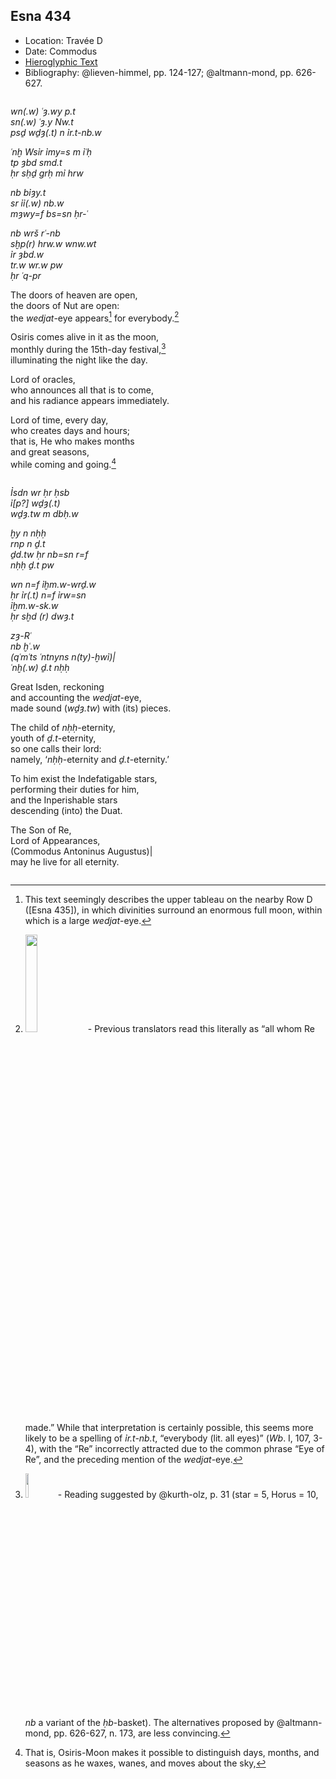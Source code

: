 ## Esna 434 {-}

<style>  
  
  .col2 {  
    columns: 2 320px;         /* number of columns and width in pixels*/  
    -webkit-columns: 2 320px; /* chrome, safari */  
    -moz-columns: 2 320px;    /* firefox */  
    -webkit-column-break-inside: avoid;  
    -page-break-inside: avoid;  
    -break-inside: avoid;  
  }  
  
</style>  

- Location: Travée D
- Date: Commodus
- [Hieroglyphic Text](https://www.ifao.egnet.net/uploads/publications/enligne/Temples-Esna004.pdf#page=89){target="_blank"}  
- Bibliography: @lieven-himmel, pp. 124-127; @altmann-mond, pp. 626-627.


<div class="col2">

*wn(.w) ʿȝ.wy p.t*  
*sn(.w) ʿȝ.y Nw.t*  
*psḏ wḏȝ(.t) n ỉr.t-nb.w*  
   
*ʿnḫ Wsỉr ỉmy=s m ỉʿḥ*  
*tp ȝbd smd.t*  
*ḥr sḥḏ grḥ mỉ hrw*  
   
*nb bỉȝy.t*  
*sr ỉỉ(.w) nb.w*  
*mȝwy=f bs=sn ḥr-ʿ*
  
*nb wrš rʿ-nb*  
*sḫp(r) hrw.w wnw.wt*  
*ỉr ȝbd.w*  
*tr.w wr.w pw*  
*ḥr ʿq-pr*  
  
The doors of heaven are open,    
the doors of Nut are open:  
the *wedjat*-eye appears[^fn-434-0] for everybody.[^fn-434-1]  
  
Osiris comes alive in it as the moon,  
monthly during the 15th-day festival,[^fn-434-2]   
illuminating the night like the day.  
  
Lord of oracles,  
who announces all that is to come,    
and his radiance appears immediately.  
  
Lord of time, every day,  
who creates days and hours;   
that is, He who makes months   
and great seasons,    
while coming and going.[^fn-434-3]  

</div>

[^fn-434-0]: This text seemingly describes the upper tableau on the nearby Row D ([Esna 435]), in which divinities surround an enormous full moon, within which is a large *wedjat*-eye.
[^fn-434-1]: ![](./images/434_1.png){width=20%} - Previous translators read this literally as "all whom Re made." While that interpretation is certainly possible, this seems more likely to be a spelling of *ỉr.t-nb.t*, "everybody (lit. all eyes)" (*Wb*. I, 107, 3-4), with the "Re" incorrectly attracted due to the common phrase "Eye of Re", and the preceding mention of the *wedjat*-eye.

[^fn-434-2]: ![](./images/434_2.png){width=10%} - Reading suggested by @kurth-olz, p. 31 (star = 5, Horus = 10, *nb* a variant of the *ḥb*-basket). The alternatives proposed by @altmann-mond, pp. 626-627, n. 173, are less convincing.

[^fn-434-3]: That is, Osiris-Moon makes it possible to distinguish days, months, and seasons as he waxes, wanes, and moves about the sky,

<div class="col2">

*Ỉsdn wr ḥr ḥsb*  
*ỉ[p?] wḏȝ(.t)*  
*wḏȝ.tw m dbḥ.w*  
   
*ḫy n nḥḥ*  
*rnp n ḏ.t*  
*ḏd.tw ḥr nb=sn r=f*  
*nḥḥ ḏ.t pw*  
   
*wn n=f ỉḫm.w-wrḏ.w*  
*ḥr ỉr(.t) n=f ỉrw=sn*  
*ỉḫm.w-sk.w*  
*ḥr sḫd (r) dwȝ.t*  
   
*zȝ-Rʿ*  
*nb ḫʿ.w*  
*(qʿmʿts ʿntnyns n(ty)-ḫwỉ)|*  
*ʿnḫ(.w) ḏ.t nḥḥ*  
  
Great Isden, reckoning  
and accounting the *wedjat*-eye,  
made sound (*wḏȝ.tw*) with (its) pieces.  
  
The child of *nḥḥ*-eternity,  
youth of *ḏ.t*-eternity,   
so one calls their lord:  
namely, '*nḥḥ*-eternity and *ḏ.t*-eternity.'  
  
To him exist the Indefatigable stars,  
performing their duties for him,  
and the Inperishable stars  
descending (into) the Duat.  
  
The Son of Re,  
Lord of Appearances,  
(Commodus Antoninus Augustus)|  
may he live for all eternity.

</div>